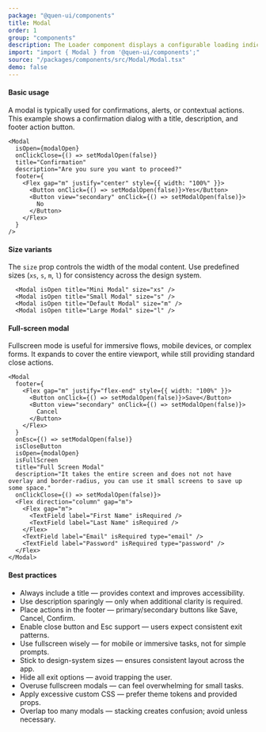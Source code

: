 ```yaml
---
package: "@quen-ui/components"
title: Modal
order: 1
group: "components"
description: The Loader component displays a configurable loading indicator for asynchronous operations or content fetching. It supports multiple visual styles and granular size control.
import: "import { Modal } from '@quen-ui/components';"
source: "/packages/components/src/Modal/Modal.tsx"
demo: false
---
```



#### Basic usage

A modal is typically used for confirmations, alerts, or contextual actions. This example shows a confirmation dialog with a title, description, and footer action button.

<ModalBase />

```tsx
<Modal
  isOpen={modalOpen}
  onClickClose={() => setModalOpen(false)}
  title="Confirmation"
  description="Are you sure you want to proceed?"
  footer={
    <Flex gap="m" justify="center" style={{ width: "100%" }}>
      <Button onClick={() => setModalOpen(false)}>Yes</Button>
      <Button view="secondary" onClick={() => setModalOpen(false)}>
        No
      </Button>
    </Flex>
  }
/>
```

#### Size variants

The `size` prop controls the width of the modal content. Use predefined sizes (`xs`, `s`, `m`, `l`) for consistency across the design system.

<ModalSizing />

```tsx
  <Modal isOpen title="Mini Modal" size="xs" />
  <Modal isOpen title="Small Modal" size="s" />
  <Modal isOpen title="Default Modal" size="m" />
  <Modal isOpen title="Large Modal" size="l" />
```

#### Full‑screen modal

Fullscreen mode is useful for immersive flows, mobile devices, or complex forms. It expands to cover the entire viewport, while still providing standard close actions.

<ModalFullScreen />

```tsx
<Modal
  footer={
    <Flex gap="m" justify="flex-end" style={{ width: "100%" }}>
      <Button onClick={() => setModalOpen(false)}>Save</Button>
      <Button view="secondary" onClick={() => setModalOpen(false)}>
        Cancel
      </Button>
    </Flex>
  }
  onEsc={() => setModalOpen(false)}
  isCloseButton
  isOpen={modalOpen}
  isFullScreen
  title="Full Screen Modal"
  description="It takes the entire screen and does not not have overlay and border-radius, you can use it small screens to save up some space."
  onClickClose={() => setModalOpen(false)}>
  <Flex direction="column" gap="m">
    <Flex gap="m">
      <TextField label="First Name" isRequired />
      <TextField label="Last Name" isRequired />
    </Flex>
    <TextField label="Email" isRequired type="email" />
    <TextField label="Password" isRequired type="password" />
  </Flex>
</Modal>
```

#### Best practices

- Always include a title — provides context and improves accessibility.
- Use description sparingly — only when additional clarity is required.
- Place actions in the footer — primary/secondary buttons like Save, Cancel, Confirm.
- Enable close button and Esc support — users expect consistent exit patterns.
- Use fullscreen wisely — for mobile or immersive tasks, not for simple prompts.
- Stick to design-system sizes — ensures consistent layout across the app.
- Hide all exit options — avoid trapping the user.
- Overuse fullscreen modals — can feel overwhelming for small tasks.
- Apply excessive custom CSS — prefer theme tokens and provided props.
- Overlap too many modals — stacking creates confusion; avoid unless necessary.
